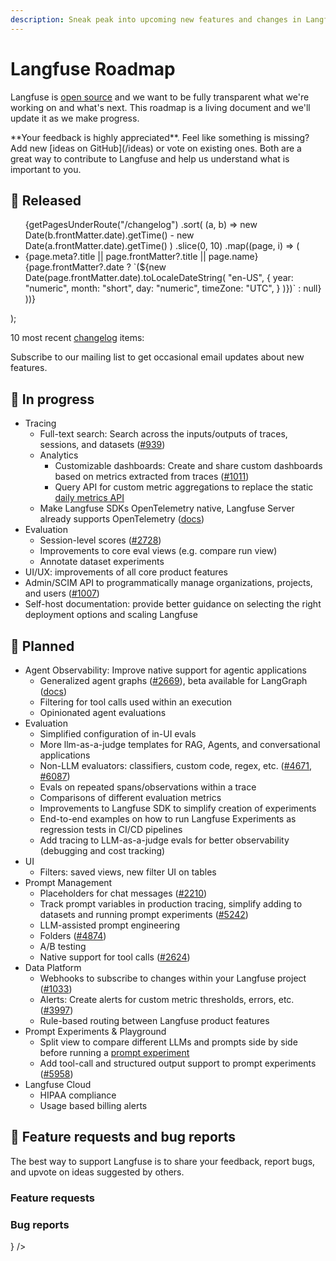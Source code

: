 ```yaml
---
description: Sneak peak into upcoming new features and changes in Langfuse. This page is updated regularly.
---
```


# Langfuse Roadmap

Langfuse is [open source](/open-source) and we want to be fully transparent what we're working on and what's next. This roadmap is a living document and we'll update it as we make progress.


<Callout type="info">
  **Your feedback is highly appreciated**. Feel like something is missing? Add
  new [ideas on GitHub](/ideas) or vote on existing ones. Both are a great way
  to contribute to Langfuse and help us understand what is important to you.
</Callout>

## 🚀 Released


  <ul className="list-disc list pl-6">
    {getPagesUnderRoute("/changelog")
      .sort(
        (a, b) =>
          new Date(b.frontMatter.date).getTime() -
          new Date(a.frontMatter.date).getTime()
      )
      .slice(0, 10)
      .map((page, i) => (
        <li
          className="my-2"
          id={page.route.replace("/changelog/", "")}
          key={page.route.replace("/changelog/", "")}
        >
          <Link
            key={page.route}
            href={page.route}
            className="_text-primary-600 _underline _decoration-from-font [text-underline-position:from-font]"
          >
            <span className="">
              {page.meta?.title || page.frontMatter?.title || page.name}
            </span>
          </Link>
          <span className="text-primary/60 ml-2 hidden sm:inline">
            {page.frontMatter?.date
              ? `(${new Date(page.frontMatter.date).toLocaleDateString(
                  "en-US",
                  {
                    year: "numeric",
                    month: "short",
                    day: "numeric",
                    timeZone: "UTC",
                  }
                )})`
              : null}
          </span>
        </li>
      ))}
  </ul>
);

10 most recent [changelog](/changelog) items:

<ChangelogList />


<Callout type="info">

Subscribe to our mailing list to get occasional email updates about new features.

<ProductUpdateSignup source="self-host guide" className="my-3 max-w-sm" />

</Callout>

## 🚧 In progress

- Tracing
  - Full-text search: Search across the inputs/outputs of traces, sessions, and datasets ([#939](https://github.com/orgs/langfuse/discussions/939))
  - Analytics
    - Customizable dashboards: Create and share custom dashboards based on metrics extracted from traces ([#1011](https://github.com/orgs/langfuse/discussions/1011))
    - Query API for custom metric aggregations to replace the static [daily metrics API](/docs/analytics/daily-metrics-api)
  - Make Langfuse SDKs OpenTelemetry native, Langfuse Server already supports OpenTelemetry ([docs](/docs/opentelemetry/get-started))
- Evaluation
  - Session-level scores ([#2728](https://github.com/orgs/langfuse/discussions/2728))
  - Improvements to core eval views (e.g. compare run view)
  - Annotate dataset experiments
- UI/UX: improvements of all core product features
- Admin/SCIM API to programmatically manage organizations, projects, and users ([#1007](https://github.com/orgs/langfuse/discussions/1007))
- Self-host documentation: provide better guidance on selecting the right deployment options and scaling Langfuse

## 🔮 Planned

- Agent Observability: Improve native support for agentic applications
  - Generalized agent graphs ([#2669](https://github.com/orgs/langfuse/discussions/2669)), beta available for LangGraph ([docs](/docs/tracing-features/agent-graphs))
  - Filtering for tool calls used within an execution
  - Opinionated agent evaluations
- Evaluation
  - Simplified configuration of in-UI evals
  - More llm-as-a-judge templates for RAG, Agents, and conversational applications
  - Non-LLM evaluators: classifiers, custom code, regex, etc. ([#4671](https://github.com/orgs/langfuse/discussions/4671), [#6087](https://github.com/orgs/langfuse/discussions/6087))
  - Evals on repeated spans/observations within a trace
  - Comparisons of different evaluation metrics
  - Improvements to Langfuse SDK to simplify creation of experiments
  - End-to-end examples on how to run Langfuse Experiments as regression tests in CI/CD pipelines
  - Add tracing to LLM-as-a-judge evals for better observability (debugging and cost tracking)
- UI
  - Filters: saved views, new filter UI on tables
- Prompt Management
  - Placeholders for chat messages ([#2210](https://github.com/orgs/langfuse/discussions/2210))
  - Track prompt variables in production tracing, simplify adding to datasets and running prompt experiments ([#5242](https://github.com/orgs/langfuse/discussions/5242))
  - LLM-assisted prompt engineering
  - Folders ([#4874](https://github.com/orgs/langfuse/discussions/4874))
  - A/B testing
  - Native support for tool calls ([#2624](https://github.com/orgs/langfuse/discussions/2624))
- Data Platform
  - Webhooks to subscribe to changes within your Langfuse project ([#1033](https://github.com/orgs/langfuse/discussions/1033))
  - Alerts: Create alerts for custom metric thresholds, errors, etc. ([#3997](https://github.com/orgs/langfuse/discussions/3997))
  - Rule-based routing between Langfuse product features
- Prompt Experiments & Playground
  - Split view to compare different LLMs and prompts side by side before running a [prompt experiment](/docs/datasets/prompt-experiments)
  - Add tool-call and structured output support to prompt experiments ([#5958](https://github.com/orgs/langfuse/discussions/5958))
- Langfuse Cloud
  - HIPAA compliance
  - Usage based billing alerts

## 🙏 Feature requests and bug reports

The best way to support Langfuse is to share your feedback, report bugs, and upvote on ideas suggested by others.

### Feature requests


<GhDiscussionsPreview filterCategory="Ideas" itemsPerPage={10} />

### Bug reports


<Cards num={2}>
  <Card href="/issues" title="Bugs (GitHub Issues)" arrow icon={<Bug />} />
</Cards>
